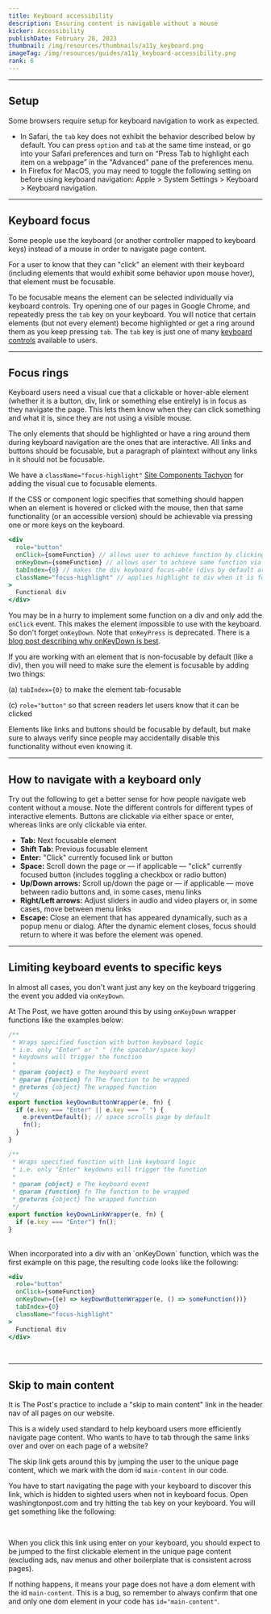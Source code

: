 ```yaml
---
title: Keyboard accessibility
description: Ensuring content is navigable without a mouse
kicker: Accessibility
publishDate: February 28, 2023
thumbnail: /img/resources/thumbnails/a11y_keyboard.png
imageTag: /img/resources/guides/a11y_keyboard-accessibility.png
rank: 6
---
```


---

## Setup

Some browsers require setup for keyboard navigation to work as expected.

- In Safari, the `tab` key does not exhibit the behavior described below by default. You can press `option` and `tab` at the same time instead, or go into your Safari preferences and turn on “Press Tab to highlight each item on a webpage” in the "Advanced" pane of the preferences menu.
- In Firefox for MacOS, you may need to toggle the following setting on before using keyboard navigation: Apple > System Settings > Keyboard > Keyboard navigation.

---

## Keyboard focus

Some people use the keyboard (or another controller mapped to keyboard keys) instead of a mouse in order to navigate page content.

For a user to know that they can "click" an element with their keyboard (including elements that would exhibit some behavior upon mouse hover), that element must be focusable.

To be focusable means the element can be selected individually via keyboard controls. Try opening one of our pages in Google Chrome, and repeatedly press the `tab` key on your keyboard. You will notice that certain elements (but not every element) become highlighted or get a ring around them as you keep pressing `tab`. The `tab` key is just one of many [keyboard controls](#How%20to%20navigate%20with%20a%20keyboard%20only) available to users.

---

## Focus rings

Keyboard users need a visual cue that a clickable or hover-able element (whether it is a button, div, link or something else entirely) is in focus as they navigate the page. This lets them know when they can click something and what it is, since they are not using a visible mouse.

The only elements that should be highlighted or have a ring around them during keyboard navigation are the ones that are interactive. All links and buttons should be focusable, but a paragraph of plaintext without any links in it should not be focusable.

We have a `className="focus-highlight"` [Site Components Tachyon](https://build.washingtonpost.com/tachyons/search) for adding the visual cue to focusable elements.

If the CSS or component logic specifies that something should happen when an element is hovered or clicked with the mouse, then that same functionality (or an accessible version) should be achievable via pressing one or more keys on the keyboard.

```jsx
<div
  role="button"
  onClick={someFunction} // allows user to achieve function by clicking div
  onKeyDown={someFunction} // allows user to achieve same function via keyboard key
  tabIndex={0} // makes the div keyboard focus-able (divs by default are not)
  className="focus-highlight" // applies highlight to div when it is focused
>
  Functional div
</div>
```

You may be in a hurry to implement some function on a div and only add the `onClick` event. This makes the element impossible to use with the keyboard. So don't forget `onKeyDown`. Note that `onKeyPress` is deprecated. There is a [blog post describing why onKeyDown is best](https://www.mutuallyhuman.com/blog/keydown-is-the-only-keyboard-event-we-need/).

If you are working with an element that is non-focusable by default (like a div), then you will need to make sure the element is focusable by adding two things:

(a) `tabIndex={0}` to make the element tab-focusable

(c) `role="button"` so that screen readers let users know that it can be clicked

Elements like links and buttons should be focusable by default, but make sure to always verify since people may accidentally disable this functionality without even knowing it.

---

## How to navigate with a keyboard only

Try out the following to get a better sense for how people navigate web content without a mouse. Note the different controls for different types of interactive elements. Buttons are clickable via either space or enter, whereas links are only clickable via enter.

- **Tab:** Next focusable element
- **Shift Tab:** Previous focusable element
- **Enter:** "Click" currently focused link or button
- **Space:** Scroll down the page or — if applicable — "click" currently focused button (includes toggling a checkbox or radio button)
- **Up/Down arrows:** Scroll up/down the page or — if applicable — move between radio buttons and, in some cases, menu links
- **Right/Left arrows:** Adjust sliders in audio and video players or, in some cases, move between menu links
- **Escape:** Close an element that has appeared dynamically, such as a popup menu or dialog. After the dynamic element closes, focus should return to where it was before the element was opened.

---

## Limiting keyboard events to specific keys

In almost all cases, you don't want just any key on the keyboard triggering the event you added via `onKeyDown`.

At The Post, we have gotten around this by using `onKeyDown` wrapper functions like the examples below:

```jsx
/**
 * Wraps specified function with button keyboard logic
 * i.e. only "Enter" or " " (the spacebar/space key)
 * keydowns will trigger the function
 *
 * @param {object} e The keyboard event
 * @param {function} fn The function to be wrapped
 * @returns {object} The wrapped function
 */
export function keyDownButtonWrapper(e, fn) {
  if (e.key === "Enter" || e.key === " ") {
    e.preventDefault(); // space scrolls page by default
    fn();
  }
}

/**
 * Wraps specified function with link keyboard logic
 * i.e. only "Enter" keydowns will trigger the function
 *
 * @param {object} e The keyboard event
 * @param {function} fn The function to be wrapped
 * @returns {object} The wrapped function
 */
export function keyDownLinkWrapper(e, fn) {
  if (e.key === "Enter") fn();
}
```

<br />
When incorporated into a div with an `onKeyDown` function, which was the first example
on this page, the resulting code looks like the following:

```jsx
<div
  role="button"
  onClick={someFunction}
  onKeyDown={(e) => keyDownButtonWrapper(e, () => someFunction())}
  tabIndex={0}
  className="focus-highlight"
>
  Functional div
</div>
```

<br />

---

## Skip to main content

It is The Post's practice to include a "skip to main content" link in the header nav of all pages on our website.

This is a widely used standard to help keyboard users more efficiently navigate page content. Who wants to have to tab through the same links over and over on each page of a website?

The skip link gets around this by jumping the user to the unique page content, which we mark with the dom id `main-content` in our code.

You have to start navigating the page with your keyboard to discover this link, which is hidden to sighted users when not in keyboard focus. Open washingtonpost.com and try hitting the `tab` key on your keyboard. You will get something like the following:

<Container caption='Example of what "skip to main content" link looks like on washingtonpost.com'>
  <Box css={{ display: "flex", justifyContent: "center", margin: "auto" }}>
    <InlineImage
      width={335}
      height={216}
      src="/images/skip-link.png"
      alt="Screenshot of the top left corner of The Washington Post website shows a white underlined hyperlink called 'Skip to main content.' The link has a blue ring around it as it is currently in keyboard focus."
    />
  </Box>
</Container>
<br />

When you click this link using enter on your keyboard, you should expect to be jumped to the first clickable element in the unique page content (excluding ads, nav menus and other boilerplate that is consistent across pages).

If nothing happens, it means your page does not have a dom element with the id `main-content`. This is a bug, so remember to always confirm that one and only one dom element in your code has `id="main-content"`.
